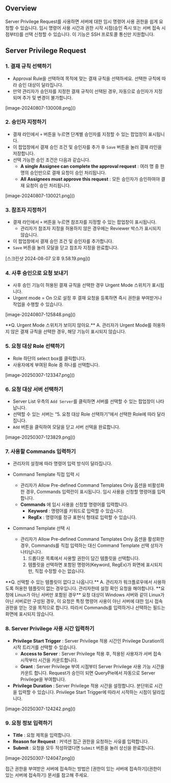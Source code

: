 
## Overview
Server Privilege Request를 사용하면 서버에 대한 임시 명령어 사용 권한을 쉽게 요청할 수 있습니다. 임시 명령어 사용 시간과 권한 시작 시점(승인 즉시 또는 서버 접속 시점부터)를 선택 신청할 수 있습니다. 이 기능은 SSH 프로토콜 통신만 지원합니다.

## Server Privilege Request
### 1. 결재 규칙 선택하기
* Approval Rule을 선택하여 목적에 맞는 결재 규칙을 선택하세요. 선택한 규칙에 따라 승인 대상이 달라집니다.
* 만약 관리자가 승인자를 지정한 결재 규칙이 선택된 경우, 자동으로 승인자가 지정되며 추가 및 변경이 불가합니다.

<p align="center">
<div>[image-20240807-130008.png]()</div>
</p>

### 2. 승인자 지정하기
* 결재 라인에서 `+` 버튼을 누르면 단계별 승인자를 지정할 수 있는 팝업창이 표시됩니다.
* 이 팝업창에서 결재 승인 조건 및 승인자를 추가 후 `Save` 버튼을 눌러 결재 라인을 저장합니다.
* 선택 가능한 승인 조건은 다음과 같습니다.
    * **A single Assignee can complete the approval request**  : 여러 명 중 한 명의 승인만으로 결재 요청이 승인 처리됩니다.
    * **All Assignees must approve this request**  : 모든 승인자가 승인하여야 결재 요청이 승인 처리됩니다.

<p align="center">
<div>[image-20240807-130021.png]()</div>
</p>

### 3. 참조자 지정하기
* 결재 라인에서 `+` 버튼을 누르면 참조자를 지정할 수 있는 팝업창이 표시됩니다.
    * 관리자가 참조자 지정을 허용하지 않은 경우에는 Reviewer 박스가 표시되지 않습니다.
* 이 팝업창에서 결재 승인 조건 및 승인자를 추가합니다.
* `Save` 버튼을 눌러 모달을 닫고 참조자 지정을 완료합니다.

<p align="center">
<div>[스크린샷 2024-08-07 오후 9.58.19.png]()</div>
</p>

### 4. 사후 승인으로 요청 보내기
* 사후 승인 기능이 허용된 결재 규칙을 선택한 경우 Urgent Mode 스위치가 표시됩니다.
* Urgent mode = On 으로 설정 후 결재 요청을 등록하면 즉시 권한을 부여받거나 작업을 수행할 수 있습니다.

<p align="center">
<div>[image-20240807-125848.png]()</div>
</p>

<Callout type="important">
**Q. Urgent Mode 스위치가 보이지 않아요.** 
A. 관리자가 Urgent Mode를 허용하지 않은 결재 규칙을 선택한 경우, 해당 기능이 표시되지 않습니다. 
</Callout>



### 5. 요청 대상 Role 선택하기
* Role 하단의 select box를 클릭합니다.
* 사용자에게 부여된 Role 중 하나를 선택합니다.

<p align="center">
<div>[image-20250307-123347.png]()</div>
</p>

### 6. 요청 대상 서버 선택하기
* Server List 우측의 `Add Server`를 클릭하면 서버를 선택할 수 있는 팝업창이 나타납니다.
* 선택할 수 있는 서버는 “5. 요청 대상 Role 선택하기”에서 선택한 Role에 따라 달라집니다.
* `Add` 버튼을 클릭하여 모달을 닫고 서버 선택을 완료합니다.

<p align="center">
<div>[image-20250307-123829.png]()</div>
</p>

### 7. 사용할 Commands 입력하기
* 관리자의 설정에 따라 명령어 입력 방식이 달라집니다.
* Command Template 직접 입력 시
    * 관리자가 Allow Pre-defined Command Templates Only 옵션을 비활성화한 경우, Commands 입력란이 표시됩니다. 임시 사용을 신청할 명령어를 입력합니다.
    * **Commands** 에 임시 사용을 신청할 명령어를 입력합니다.
        * **Keyword**  : 명령어를 키워드로 입력할 수 있습니다.
        * **RegEx**  : 명령어를 정규 표현식 형태로 입력할 수 있습니다.

* Command Template 선택 시
    * 관리자가 Allow Pre-defined Command Templates Only 옵션을 활성화한 경우, Commands를 직접 입력하는 대신 Command Template 선택 상자가 나타납니다.
        1. 드롭다운 목록에서 사용할 권한이 담긴 템플릿을 선택합니다.
        2. 템플릿을 선택하면 포함된 명령어(Keyword, RegEx)가 화면에 표시되지만, 직접 수정할 수는 없습니다.

<Callout type="info">
**Q. 선택할 수 있는 템플릿이 없다고 나옵니다.** 
A. 관리자가 워크플로우에서 사용하도록 허용한 템플릿이 없는 경우입니다. 관리자한테 설정 확인 요청을 해야합니다. 
</Callout>

<Callout type="info">
**요청에 Linux가 아닌 서버만 포함된 경우** 
요청 대상이 Windows 서버와 같이 Linux가 아닌 서버로만 구성된 경우, 이 요청은 특정 명령어 사용이 아닌 서버에 대한 임시 접속 권한을 얻는 것을 목적으로 합니다. 따라서 Commands를 입력하거나 선택하는 필드는 화면에 표시되지 않습니다. 
</Callout>

### 8. Server Privilege 사용 시간 입력하기
* **Privilege Start Trigger**  : Server Privilege 적용 시간인 Privilege Duration의 시작 트리거를 선택할 수 있습니다.
    * **Access to Server**  : Server Privilege 적용 후, 적용된 사용자가 서버 접속 시작부터 시간을 카운트합니다.
    * **Grant**  : Server Privilege 부여 시점부터 Server Privilege 사용 가능 시간을 카운트 합니다. Request가 승인이 되면 QueryPie에서 자동으로 Server Privilege을 부여합니다.
* **Privilege Duration**  : Server Privilege 적용 시간을 설정합니다. 분단위로 시간을 입력할 수 있습니다. Privilege Start Trigger에 따라서 시작하는 시점이 달라집니다.

<p align="center">
<div>[image-20250307-124242.png]()</div>
</p>



### 9. 요청 정보 입력하기
* **Title**  : 요청 제목을 입력합니다.
* **Reason for Request**  : 커넥션 접근 권한을 요청하는 사유를 입력합니다.
* **Submit**  : 요청을 모두 작성하였다면 `Submit` 버튼을 눌러 상신을 완료합니다.

<p align="center">
<div>[image-20250307-124047.png]()</div>
</p>



접근 권한을 부여받은 서버에 접속하는 방법은 [권한이 있는 서버에 접속하기](권한이 있는 서버에 접속하기) 문서를 참고해 주세요.
